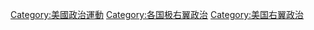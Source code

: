 [[Category:美國政治運動|Category:美國政治運動]]
[[Category:各国极右翼政治|Category:各国极右翼政治]]
[[Category:美国右翼政治|Category:美国右翼政治]]